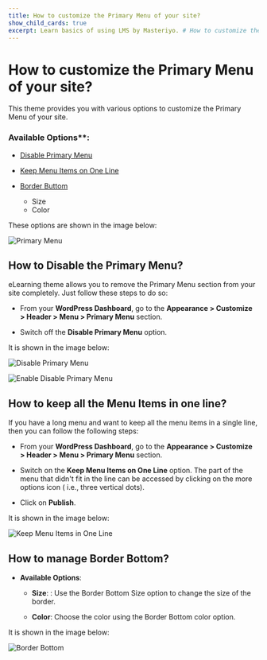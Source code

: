 ---
title: How to customize the Primary Menu of your site?
show_child_cards: true
excerpt: Learn basics of using LMS by Masteriyo. # How to customize the Primary Menu of your site.
---

# How to customize the Primary Menu of your site?

This theme provides you with various options to customize the Primary Menu of your site.

### Available Options**:

- [Disable Primary Menu](https://github.com/Masteriyo/masteriyo-docs/blob/elearning/700-elearning/500-customizer%5Bheader%5D/700-menu/100-primary-menu.mdx#how-to-disable-the-primary-menu)

- [Keep Menu Items on One Line](https://github.com/Masteriyo/masteriyo-docs/blob/elearning/700-elearning/500-customizer%5Bheader%5D/700-menu/100-primary-menu.mdx#how-to-keep-all-the-menu-items-in-one-line)

- [Border Buttom](https://github.com/Masteriyo/masteriyo-docs/blob/elearning/700-elearning/500-customizer%5Bheader%5D/700-menu/100-primary-menu.mdx#how-to-manage-border-bottom)
  - Size
  - Color

These options are shown in the image below:

![Primary Menu](https://user-images.githubusercontent.com/109593521/183561797-b525c435-5436-4782-97d6-5780c6bf707f.png)


## How to Disable the Primary Menu?

eLearning theme allows you to remove the Primary Menu section from your site completely. Just follow these steps to do so:

- From your **WordPress Dashboard**, go to the **Appearance > Customize > Header > Menu > Primary Menu** section.

- Switch off the **Disable Primary Menu** option.

It is shown in the image below:

![Disable Primary Menu](https://user-images.githubusercontent.com/109593521/183561665-188e9e91-a64f-4d93-a022-b1c4f0f403d9.png)

![Enable Disable Primary Menu](https://user-images.githubusercontent.com/109593521/183562044-0a2fc2b1-21c9-487b-8c30-cc204470d31c.png)


## How to keep all the Menu Items in one line?

If you have a long menu and want to keep all the menu items in a single line, then you can follow the following steps:

- From your **WordPress Dashboard**, go to the **Appearance > Customize > Header > Menu > Primary Menu** section.

- Switch on the **Keep Menu Items on One Line** option. The part of the menu that didn't fit in the line can be accessed by clicking on the more options icon ( i.e., three vertical dots).

- Click on **Publish**. 

It is shown in the image below:

![Keep Menu Items in One Line](https://user-images.githubusercontent.com/109593521/184626450-54ae0c36-9bc8-4699-acf9-0e7a26f0b725.png)


## How to manage Border Bottom?

- **Available Options**:

  - **Size**: : Use the Border Bottom Size option to change the size of the border.

  - **Color**: Choose the color using the Border Bottom color option.

It is shown in the image below:

![Border Bottom ](https://user-images.githubusercontent.com/109593521/183562664-32609e05-8a79-43e0-be7e-36f1fcd2e8af.png)


